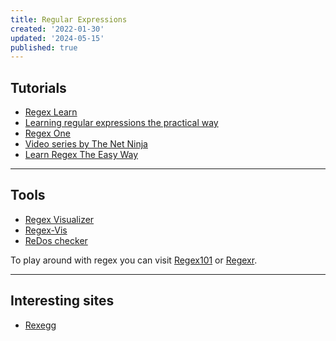 ```yaml
---
title: Regular Expressions
created: '2022-01-30'
updated: '2024-05-15'
published: true
---
```


## Tutorials

-   [Regex Learn](https://regexlearn.com/)
-   [Learning regular expressions the practical way](https://hugogiraudel.com/2015/08/19/learning-regular-expressions-the-practical-way)
-   [Regex One](https://regexone.com/)
-   [Video series by The Net Ninja](https://www.youtube.com/playlist?list=PL4cUxeGkcC9g6m_6Sld9Q4jzqdqHd2HiD)
-   [Learn Regex The Easy Way](https://github.com/ziishaned/learn-regex)

---

## Tools

-   [Regex Visualizer](https://regexper.com/)
-   [Regex-Vis](https://regex-vis.com/)
-   [ReDos checker](https://devina.io/redos-checker)

To play around with regex you can visit [Regex101](https://regex101.com/) or [Regexr](https://regexr.com/).

---

## Interesting sites

-   [Rexegg](http://rexegg.com/)
